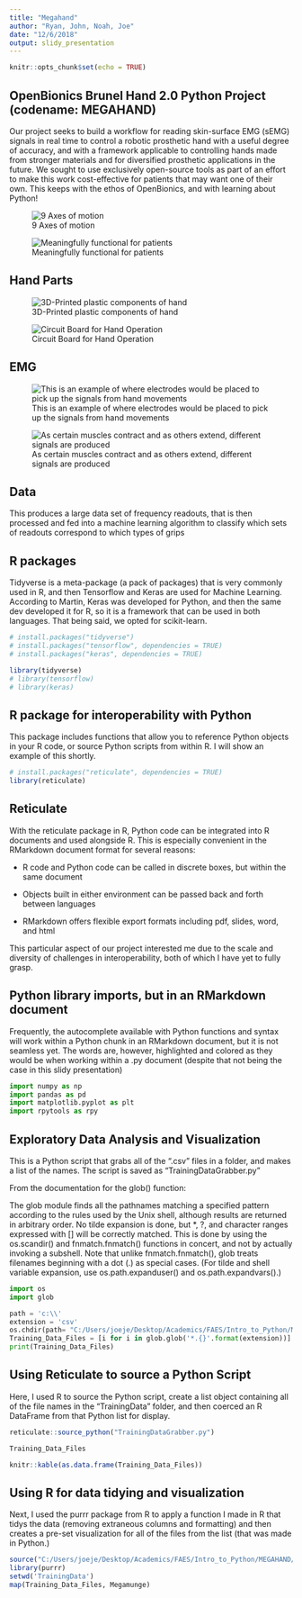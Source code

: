 ---
title: "Megahand"
author: "Ryan, John, Noah, Joe"
date: "12/6/2018"
output: slidy_presentation
---

```{r setup, include=FALSE}
knitr::opts_chunk$set(echo = TRUE)
```

## OpenBionics Brunel Hand 2.0 Python Project (codename: MEGAHAND)

Our project seeks to build a workflow for reading skin-surface EMG (sEMG) signals in real time to control a robotic prosthetic hand with a useful degree of accuracy, and with a framework applicable to controlling hands made from stronger materials and for diversified prosthetic applications in the future. We sought to use exclusively open-source tools as part of an effort to make this work cost-effective for patients that may want one of their own. This keeps with the ethos of OpenBionics, and with learning about Python!

![9 Axes of motion](Hand_Demo.gif)

![Meaningfully functional for patients](Hand_Demo2.gif)


## Hand Parts 

![3D-Printed plastic components of hand](3dp_parts.png)

![Circuit Board for Hand Operation](Chestnut_Board.jpg)

## EMG

![This is an example of where electrodes would be placed to pick up the signals from hand movements](Electrode_Placement.jpg)

![As certain muscles contract and as others extend, different signals are produced](EMG_Explanation.gif)

## Data

This produces a large data set of frequency readouts, that is then processed and fed into a machine learning algorithm to classify which sets of readouts correspond to which types of grips



## R packages

Tidyverse is a meta-package (a pack of packages) that is very commonly used in R, and then Tensorflow and Keras are used for Machine Learning. According to Martin, Keras was developed for Python, and then the same dev developed it for R, so it is a framework that can be used in both languages. That being said, we opted for scikit-learn.

```{r}
# install.packages("tidyverse")
# install.packages("tensorflow", dependencies = TRUE)
# install.packages("keras", dependencies = TRUE)

library(tidyverse)
# library(tensorflow)
# library(keras)
```

## R package for interoperability with Python

This package includes functions that allow you to reference Python objects in your R code, or source Python scripts from within R. I will show an example of this shortly.

```{r}
# install.packages("reticulate", dependencies = TRUE)
library(reticulate)
```


## Reticulate

With the reticulate package in R, Python code can be integrated into R documents and used alongside R. This is especially convenient in the RMarkdown document format for several reasons:

* R code and Python code can be called in discrete boxes, but within the same document

* Objects built in either environment can be passed back and forth between languages

* RMarkdown offers flexible export formats including pdf, slides, word, and html

This particular aspect of our project interested me due to the scale and diversity of challenges in interoperability, both of which I have yet to fully grasp.

## Python library imports, but in an RMarkdown document

Frequently, the autocomplete available with Python functions and syntax will work within a Python chunk in an RMarkdown document, but it is not seamless yet. The words are, however, highlighted and colored as they would be when working within a .py document (despite that not being the case in this slidy presentation)
```{python}
import numpy as np
import pandas as pd
import matplotlib.pyplot as plt
import rpytools as rpy
```

## Exploratory Data Analysis and Visualization

This is a Python script that grabs all of the ".csv" files in a folder, and makes a list of the names. The script is saved as "TrainingDataGrabber.py"

From the documentation for the glob() function:

The glob module finds all the pathnames matching a specified pattern according to the rules used by the Unix shell, although results are returned in arbitrary order. No tilde expansion is done, but *, ?, and character ranges expressed with [] will be correctly matched. This is done by using the os.scandir() and fnmatch.fnmatch() functions in concert, and not by actually invoking a subshell. Note that unlike fnmatch.fnmatch(), glob treats filenames beginning with a dot (.) as special cases. (For tilde and shell variable expansion, use os.path.expanduser() and os.path.expandvars().)
```{python, eval = FALSE}
import os
import glob

path = 'c:\\'
extension = 'csv'
os.chdir(path= "C:/Users/joeje/Desktop/Academics/FAES/Intro_to_Python/MEGAHAND/TrainingData")
Training_Data_Files = [i for i in glob.glob('*.{}'.format(extension))]
print(Training_Data_Files)
```

## Using Reticulate to source a Python Script

Here, I used R to source the Python script, create a list object containing all of the file names in the "TrainingData" folder, and then coerced an R DataFrame from that Python list for display.

```{r, warning = FALSE}
reticulate::source_python("TrainingDataGrabber.py")

Training_Data_Files

knitr::kable(as.data.frame(Training_Data_Files))
```

## Using R for data tidying and visualization

Next, I used the purrr package from R to apply a function I made in R that tidys the data (removing extraneous columns and formatting) and then creates a pre-set visualization for all of the files from the list (that was made in Python.)

```{r message=FALSE, warning=FALSE}
source("C:/Users/joeje/Desktop/Academics/FAES/Intro_to_Python/MEGAHAND/Megamunge_Jitter.R")
library(purrr)
setwd('TrainingData')
map(Training_Data_Files, Megamunge)
```


